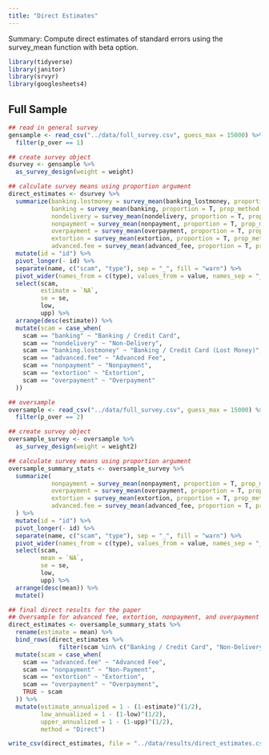 ```yaml
---
title: "Direct Estimates"
---
```


Summary: Compute direct estimates of standard errors using the survey_mean function with beta option. 

```r
library(tidyverse)
library(janitor)
library(srvyr)
library(googlesheets4)
```

## Full Sample 

```r
## read in general survey
gensample <- read_csv("../data/full_survey.csv", guess_max = 15000) %>% 
  filter(p_over == 1)

## create survey object 
dsurvey <- gensample %>% 
  as_survey_design(weight = weight)

## calculate survey means using proportion argument 
direct_estimates <- dsurvey %>% 
  summarize(banking.lostmoney = survey_mean(banking_lostmoney, proportion = T, prop_method = "beta", vartype = c("ci", "se")),
            banking = survey_mean(banking, proportion = T, prop_method = "beta", vartype = c("ci", "se")),
            nondelivery = survey_mean(nondelivery, proportion = T, prop_method = "beta", vartype = c("ci", "se")),
            nonpayment = survey_mean(nonpayment, proportion = T, prop_method = "beta", vartype = c("ci", "se")),
            overpayment = survey_mean(overpayment, proportion = T, prop_method = "beta", vartype = c("ci", "se")),
            extortion = survey_mean(extortion, proportion = T, prop_method = "beta", vartype = c("ci", "se")),
            advanced.fee = survey_mean(advanced_fee, proportion = T, prop_method = "beta", vartype = c("ci", "se"))) %>% 
  mutate(id = "id") %>% 
  pivot_longer(- id) %>% 
  separate(name, c("scam", "type"), sep = "_", fill = "warn") %>% 
  pivot_wider(names_from = c(type), values_from = value, names_sep = "_") %>% 
  select(scam,
         estimate = `NA`,
         se = se,
         low,
         upp) %>% 
  arrange(desc(estimate)) %>% 
  mutate(scam = case_when(
    scam == "banking" ~ "Banking / Credit Card",
    scam == "nondelivery" ~ "Non-Delivery",
    scam == "banking.lostmoney" ~ "Banking / Credit Card (Lost Money)",
    scam == "advanced.fee" ~ "Advanced Fee",
    scam == "nonpayment" ~ "Nonpayment",
    scam == "extortion" ~ "Extortion",
    scam == "overpayment" ~ "Overpayment"
  ))

## oversample
oversample <- read_csv("../data/full_survey.csv", guess_max = 15000) %>% 
  filter(p_over == 2)

## create survey object 
oversample_survey <- oversample %>% 
  as_survey_design(weight = weight2)

## calculate survey means using proportion argument 
oversample_summary_stats <- oversample_survey %>% 
  summarize(
            nonpayment = survey_mean(nonpayment, proportion = T, prop_method = "beta", vartype = c("ci", "se")),
            overpayment = survey_mean(overpayment, proportion = T, prop_method = "beta", vartype = c("ci", "se")),
            extortion = survey_mean(extortion, proportion = T, prop_method = "beta", vartype = c("ci", "se")),
            advanced.fee = survey_mean(advanced_fee, proportion = T, prop_method = "beta", vartype = c("ci", "se"))
  ) %>% 
  mutate(id = "id") %>% 
  pivot_longer(- id) %>% 
  separate(name, c("scam", "type"), sep = "_", fill = "warn") %>% 
  pivot_wider(names_from = c(type), values_from = value, names_sep = "_") %>% 
  select(scam,
         mean = `NA`,
         se = se,
         low,
         upp) %>% 
  arrange(desc(mean)) %>% 
  mutate()

## final direct results for the paper  
## Oversample for advanced fee, extortion, nonpayment, and overpayment 
direct_estimates <- oversample_summary_stats %>% 
  rename(estimate = mean) %>% 
  bind_rows(direct_estimates %>% 
              filter(scam %in% c("Banking / Credit Card", "Non-Delivery", "Banking / Credit Card (Lost Money)"))) %>% 
  mutate(scam = case_when(
    scam == "advanced.fee" ~ "Advanced Fee",
    scam == "nonpayment" ~ "Non-Payment",
    scam == "extortion" ~ "Extortion",
    scam == "overpayment" ~ "Overpayment", 
    TRUE ~ scam
  )) %>% 
  mutate(estimate_annualized = 1 - (1-estimate)^(1/2),
         low_annualized = 1 - (1-low)^(1/2),
         upper_annualized = 1 - (1-upp)^(1/2),
         method = "Direct")

write_csv(direct_estimates, file = "../data/results/direct_estimates.csv")
```


